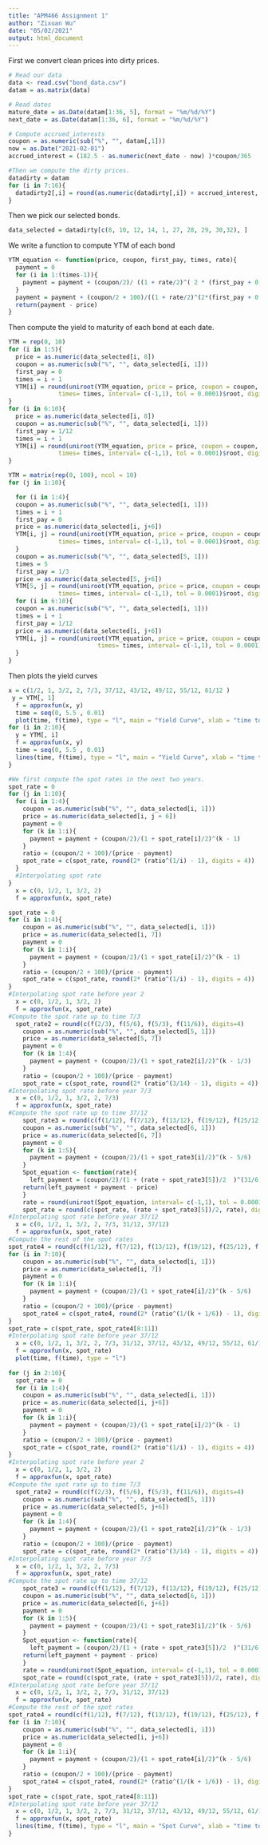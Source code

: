 ```yaml
---
title: "APM466 Assignment 1"
author: "Zixuan Wu"
date: "05/02/2021"
output: html_document
---
```


First we convert clean prices into dirty prices.
```r
# Read our data
data <- read.csv("bond_data.csv") 
datam = as.matrix(data) 

# Read dates
mature_date = as.Date(datam[1:36, 5], format = "%m/%d/%Y")
next_date = as.Date(datam[1:36, 6], format = "%m/%d/%Y") 

# Compute accrued_interests
coupon = as.numeric(sub("%", "", datam[,1]))
now = as.Date("2021-02-01")
accrued_interest = (182.5 - as.numeric(next_date - now) )*coupon/365

#Then we compute the dirty prices.
datadirty = datam
for (i in 7:16){
  datadirty2[,i] = round(as.numeric(datadirty[,i]) + accrued_interest, digits = 2)
}


```

Then we pick our selected bonds.
```r
data_selected = datadirty[c(8, 10, 12, 14, 1, 27, 28, 29, 30,32), ]
```

We write a function to compute YTM of each bond
```r
YTM_equation <- function(price, coupon, first_pay, times, rate){
  payment = 0
  for (i in 1:(times-1)){
    payment = payment + (coupon/2)/ ((1 + rate/2)^( 2 * (first_pay + 0.5 * i - 0.5)))
  }
  payment = payment + (coupon/2 + 100)/((1 + rate/2)^(2*(first_pay + 0.5 * times - 0.5)))
  return(payment - price)
}

```

Then compute the yield to maturity of each bond at each date.
```r
YTM = rep(0, 10)
for (i in 1:5){
  price = as.numeric(data_selected[i, 8])
  coupon = as.numeric(sub("%", "", data_selected[i, 1]))
  first_pay = 0
  times = i + 1
  YTM[i] = round(uniroot(YTM_equation, price = price, coupon = coupon, first_pay = first_pay,
              times= times, interval= c(-1,1), tol = 0.0001)$root, digits = 4)
}
for (i in 6:10){
  price = as.numeric(data_selected[i, 8])
  coupon = as.numeric(sub("%", "", data_selected[i, 1]))
  first_pay = 1/12
  times = i + 1
  YTM[i] = round(uniroot(YTM_equation, price = price, coupon = coupon, first_pay = first_pay,
              times= times, interval= c(-1,1), tol = 0.0001)$root, digits = 4)
}
```

```r
YTM = matrix(rep(0, 100), ncol = 10)
for (j in 1:10){

  for (i in 1:4){
  coupon = as.numeric(sub("%", "", data_selected[i, 1]))
  times = i + 1
  first_pay = 0
  price = as.numeric(data_selected[i, j+6])
  YTM[i, j] = round(uniroot(YTM_equation, price = price, coupon = coupon, first_pay = first_pay,
              times= times, interval= c(-1,1), tol = 0.0001)$root, digits = 4)
  }
  coupon = as.numeric(sub("%", "", data_selected[5, 1]))
  times = 5
  first_pay = 1/3
  price = as.numeric(data_selected[5, j+6])
  YTM[5, j] = round(uniroot(YTM_equation, price = price, coupon = coupon, first_pay = first_pay,
              times= times, interval= c(-1,1), tol = 0.0001)$root, digits = 4)
  for (i in 6:10){
  coupon = as.numeric(sub("%", "", data_selected[i, 1]))
  times = i + 1
  first_pay = 1/12
  price = as.numeric(data_selected[i, j+6])
  YTM[i, j] = round(uniroot(YTM_equation, price = price, coupon = coupon, first_pay = first_pay,
                         times= times, interval= c(-1,1), tol = 0.0001)$root, digits = 4)
  }
}
```

Then plots the yield curves
```r
x = c(1/2, 1, 3/2, 2, 7/3, 37/12, 43/12, 49/12, 55/12, 61/12 )
 y = YTM[, 1]
  f = approxfun(x, y)
  time = seq(0, 5.5 , 0.01)
  plot(time, f(time), type = "l", main = "Yield Curve", xlab = "time to matuirty", ylab = "YTM")
for (i in 2:10){
  y = YTM[, i]
  f = approxfun(x, y)
  time = seq(0, 5.5 , 0.01)
  lines(time, f(time), type = "l", main = "Yield Curve", xlab = "time to matuirty", ylab = "YTM", col = i)
}


```
```r
#We first compute the spot rates in the next two years.
spot_rate = 0
for (j in 1:10){
  for (i in 1:4){
    coupon = as.numeric(sub("%", "", data_selected[i, 1]))
    price = as.numeric(data_selected[i, j + 6])
    payment = 0
    for (k in 1:i){
      payment = payment + (coupon/2)/(1 + spot_rate[i]/2)^(k - 1)
    }
    ratio = (coupon/2 + 100)/(price - payment)
    spot_rate = c(spot_rate, round(2* (ratio^(1/i) - 1), digits = 4))
  }
  #Interpolating spot rate
}
  x = c(0, 1/2, 1, 3/2, 2)
  f = approxfun(x, spot_rate)
```

```r
spot_rate = 0
for (i in 1:4){
    coupon = as.numeric(sub("%", "", data_selected[i, 1]))
    price = as.numeric(data_selected[i, 7])
    payment = 0
    for (k in 1:i){
      payment = payment + (coupon/2)/(1 + spot_rate[i]/2)^(k - 1)
    }
    ratio = (coupon/2 + 100)/(price - payment)
    spot_rate = c(spot_rate, round(2* (ratio^(1/i) - 1), digits = 4))
}
#Interpolating spot rate before year 2
  x = c(0, 1/2, 1, 3/2, 2)
  f = approxfun(x, spot_rate)
#Compute the spot rate up to time 7/3
  spot_rate2 = round(c(f(2/3), f(5/6), f(5/3), f(11/6)), digits=4)
    coupon = as.numeric(sub("%", "", data_selected[5, 1]))
    price = as.numeric(data_selected[5, 7])
    payment = 0
    for (k in 1:4){
      payment = payment + (coupon/2)/(1 + spot_rate2[i]/2)^(k - 1/3)
    }
    ratio = (coupon/2 + 100)/(price - payment)
    spot_rate = c(spot_rate, round(2* (ratio^(3/14) - 1), digits = 4))
#Interpolating spot rate before year 7/3
  x = c(0, 1/2, 1, 3/2, 2, 7/3)
  f = approxfun(x, spot_rate)
#Compute the spot rate up to time 37/12
    spot_rate3 = round(c(f(1/12), f(7/12), f(13/12), f(19/12), f(25/12)), digits=4)
    coupon = as.numeric(sub("%", "", data_selected[6, 1]))
    price = as.numeric(data_selected[6, 7])
    payment = 0
    for (k in 1:5){
      payment = payment + (coupon/2)/(1 + spot_rate3[i]/2)^(k - 5/6)
    }
    Spot_equation <- function(rate){
      left_payment = (coupon/2)/(1 + (rate + spot_rate3[5])/2  )^(31/6) +((coupon/2) + 100)/(1 + rate  )^(37/6)
    return(left_payment + payment - price)
    }
    rate = round(uniroot(Spot_equation, interval= c(-1,1), tol = 0.0001)$root, digits = 4)
    spot_rate = round(c(spot_rate, (rate + spot_rate3[5])/2, rate), digits = 4)
#Interpolating spot rate before year 37/12
  x = c(0, 1/2, 1, 3/2, 2, 7/3, 31/12, 37/12)
  f = approxfun(x, spot_rate)
#Compute the rest of the spot rates
spot_rate4 = round(c(f(1/12), f(7/12), f(13/12), f(19/12), f(25/12), f(31/12), f(37/12)), digits=4)
for (i in 7:10){
    coupon = as.numeric(sub("%", "", data_selected[i, 1]))
    price = as.numeric(data_selected[i, 7])
    payment = 0
    for (k in 1:i){
      payment = payment + (coupon/2)/(1 + spot_rate4[i]/2)^(k - 5/6)
    }
    ratio = (coupon/2 + 100)/(price - payment)
    spot_rate4 = c(spot_rate4, round(2* (ratio^(1/(k + 1/6)) - 1), digits = 4))
}
spot_rate = c(spot_rate, spot_rate4[8:11])
#Interpolating spot rate before year 37/12
  x = c(0, 1/2, 1, 3/2, 2, 7/3, 31/12, 37/12, 43/12, 49/12, 55/12, 61/12)
  f = approxfun(x, spot_rate)
  plot(time, f(time), type = "l")
  
for (j in 2:10){
  spot_rate = 0
  for (i in 1:4){
    coupon = as.numeric(sub("%", "", data_selected[i, 1]))
    price = as.numeric(data_selected[i, j+6])
    payment = 0
    for (k in 1:i){
      payment = payment + (coupon/2)/(1 + spot_rate[i]/2)^(k - 1)
    }
    ratio = (coupon/2 + 100)/(price - payment)
    spot_rate = c(spot_rate, round(2* (ratio^(1/i) - 1), digits = 4))
}
#Interpolating spot rate before year 2
  x = c(0, 1/2, 1, 3/2, 2)
  f = approxfun(x, spot_rate)
#Compute the spot rate up to time 7/3
  spot_rate2 = round(c(f(2/3), f(5/6), f(5/3), f(11/6)), digits=4)
    coupon = as.numeric(sub("%", "", data_selected[5, 1]))
    price = as.numeric(data_selected[5, j+6])
    payment = 0
    for (k in 1:4){
      payment = payment + (coupon/2)/(1 + spot_rate2[i]/2)^(k - 1/3)
    }
    ratio = (coupon/2 + 100)/(price - payment)
    spot_rate = c(spot_rate, round(2* (ratio^(3/14) - 1), digits = 4))
#Interpolating spot rate before year 7/3
  x = c(0, 1/2, 1, 3/2, 2, 7/3)
  f = approxfun(x, spot_rate)
#Compute the spot rate up to time 37/12
    spot_rate3 = round(c(f(1/12), f(7/12), f(13/12), f(19/12), f(25/12)), digits=4)
    coupon = as.numeric(sub("%", "", data_selected[6, 1]))
    price = as.numeric(data_selected[6, j+6])
    payment = 0
    for (k in 1:5){
      payment = payment + (coupon/2)/(1 + spot_rate3[i]/2)^(k - 5/6)
    }
    Spot_equation <- function(rate){
      left_payment = (coupon/2)/(1 + (rate + spot_rate3[5])/2  )^(31/6) +((coupon/2) + 100)/(1 + rate  )^(37/6)
    return(left_payment + payment - price)
    }
    rate = round(uniroot(Spot_equation, interval= c(-1,1), tol = 0.0001)$root, digits = 4)
    spot_rate = round(c(spot_rate, (rate + spot_rate3[5])/2, rate), digits = 4)
#Interpolating spot rate before year 37/12
  x = c(0, 1/2, 1, 3/2, 2, 7/3, 31/12, 37/12)
  f = approxfun(x, spot_rate)
#Compute the rest of the spot rates
spot_rate4 = round(c(f(1/12), f(7/12), f(13/12), f(19/12), f(25/12), f(31/12), f(37/12)), digits=4)
for (i in 7:10){
    coupon = as.numeric(sub("%", "", data_selected[i, 1]))
    price = as.numeric(data_selected[i, j+6])
    payment = 0
    for (k in 1:i){
      payment = payment + (coupon/2)/(1 + spot_rate4[i]/2)^(k - 5/6)
    }
    ratio = (coupon/2 + 100)/(price - payment)
    spot_rate4 = c(spot_rate4, round(2* (ratio^(1/(k + 1/6)) - 1), digits = 4))
}
spot_rate = c(spot_rate, spot_rate4[8:11])
#Interpolating spot rate before year 37/12
  x = c(0, 1/2, 1, 3/2, 2, 7/3, 31/12, 37/12, 43/12, 49/12, 55/12, 61/12)
  f = approxfun(x, spot_rate)
  lines(time, f(time), type = "l", main = "Spot Curve", xlab = "time to matuirty", ylab = "YTM", col = j)
}
```


```r
```


